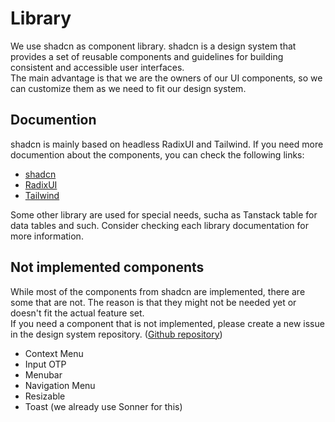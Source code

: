 
<Meta title="Library" />

# Library
We use shadcn as component library. shadcn is a design system that provides a set of reusable components and guidelines for building consistent and accessible user interfaces.   
The main advantage is that we are the owners of our UI components, so we can customize them as we need to fit our design system.  

## Documention
shadcn is mainly based on headless RadixUI and Tailwind. If you need more documention about the components, you can check the following links:
- [shadcn](https://ui.shadcn.com/docs)
- [RadixUI](https://www.radix-ui.com/primitives/docs/)
- [Tailwind](https://tailwindcss.com/docs)

Some other library are used for special needs, sucha as Tanstack table for data tables and such. Consider checking each library documentation for more information.

## Not implemented components
While most of the components from shadcn are implemented, there are some that are not. The reason is that they might not be needed yet or doesn't fit the actual feature set.  
If you need a component that is not implemented, please create a new issue in the design system repository. ([Github repository](https://github.com/decode-school/design-system/issues))
- Context Menu
- Input OTP
- Menubar
- Navigation Menu
- Resizable
- Toast (we already use Sonner for this)

